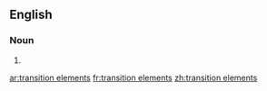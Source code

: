 ==English==

===Noun===
{{head|en|plural}}

# {{plural of|transition element|lang=en|nocat=1}}

[[ar:transition elements]]
[[fr:transition elements]]
[[zh:transition elements]]